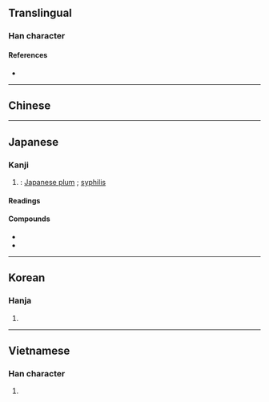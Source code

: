 {{also|梅}}
{{character info}}
==Translingual==

===Han character===
{{Han char|rn=75|rad=木|as=09|sn=13|four=|canj=DTMD|ids=⿰木某}}

====References====
* {{Han ref|kx=0541.150|dkj=15178|dj=0929.050|hdz=21243.020|uh=6973|ud=26995}}

----

==Chinese==
{{zh-see|梅|v}}

----

==Japanese==

===Kanji===
{{ja-kanji|grade=|rs=木09}}

# {{alt form|ja|梅}}: [[Japanese plum]] {{gl|''[[Prunus mume]]''}}; [[syphilis]]

====Readings====
{{ja-readings
|goon=まい, め
|kanon=ばい
|kun=うめ-
}}

====Compounds====
* {{ja-r|楳%図|^うめ%ず}}
* {{ja-r|楳%茂都%流|^うめ%もと%-りゅう}}

----

==Korean==

===Hanja===
{{ko-hanja/new|매}}

# {{rfdef|ko|sort=木09}}

----

==Vietnamese==

===Han character===
{{vi-readings|reading=mõ, mai|rs=木09}}

# {{rfdef|vi|sort=木09}}